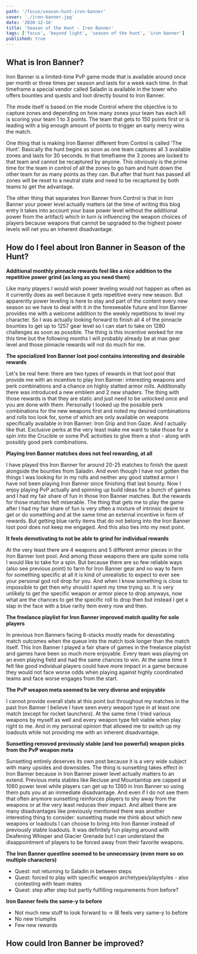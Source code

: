 ```yaml
---
path: '/focus/season-hunt-iron-banner'
cover: './iron-banner.jpg'
date: '2020-12-16'
title: 'Season of the Hunt - Iron Banner'
tags: ['focus', 'beyond light', 'season of the hunt', 'iron banner']
published: true
---
```


## What is Iron Banner?

Iron Banner is a limited-time PvP game mode that is available around once per month or three times per season and lasts for a week each time. In that timeframe a special vendor called Saladin is available in the tower who offers bounties and quests and loot directly bound to Iron Banner.

The mode itself is based on the mode Control where the objective is to capture zones and depending on how many zones your team has each kill is scoring your team 1 to 3 points. The team that gets to 150 points first or is leading with a big enough amount of points to trigger an early mercy wins the match.

One thing that is making Iron Banner different from Control is called 'The Hunt'. Basically the hunt begins as soon as one team captures all 3 available zones and lasts for 30 seconds. In that timeframe the 3 zones are locked to that team and cannot be recaptured by anyone. This obviously is the prime time for the team in control of all the zones to go ham and hunt down the other team for as many points as they can. But after that hunt has passed all zones will be reset to a neutral state and need to be recaptured by both teams to get the advantage.

The other thing that separates Iron Banner from Control is that in Iron Banner your power level actually matters (at the time of writing this blog entry it takes into account your base power level without the additional power from the artifact) which in turn is influencing the weapon choices of players because weapons that cannot be upgraded to the highest power levels will net you an inherent disadvantage.

## How do I feel about Iron Banner in Season of the Hunt?

**Additional monthly pinnacle rewards feel like a nice addition to the repetitive power grind (as long as you need them)**

Like many players I would wish power leveling would not happen as often as it currently does as well because it gets repetitive every new season. But apparently power leveling is here to stay and part of the content every new season so we have to deal with it in the foreseeable future and Iron Banner provides me with a welcome addition to the weekly repetitions to level my character. So I was actually looking forward to finish all 4 of the pinnacle bounties to get up to 1257 gear level so I can start to take on 1280 challenges as soon as possible. The thing is this incentive worked for me this time but the following months I will probably already be at max gear level and those pinnacle rewards will not do much for me.

**The specialized Iron Banner loot pool contains interesting and desirable rewards**

Let's be real here: there are two types of rewards in that loot pool that provide me with an incentive to play Iron Banner: interesting weapons and perk combinations and a chance on highly statted armor rolls. Additionally there was introduced a new emblem and 2 new shaders. The thing with those rewards is that they are static and just need to be unlocked once and you are done with them. Personally I looked up the possible perk combinations for the new weapons first and noted my desired combinations and rolls too look for, some of which are only available on weapons specifically available in Iron Banner: Iron Grip and Iron Gaze. And I actually like that. Exclusive perks at the very least make me want to take those for a spin into the Crucible or some PvE activities to give them a shot - along with possibly good perk combinations.

**Playing Iron Banner matches does not feel rewarding, at all**

I have played this Iron Banner for around 20-25 matches to finish the quest alongside the bounties from Saladin. And even though I have not gotten the things I was looking for in my rolls and neither any good statted armor I have not been playing Iron Banner since finishing that last bounty. Now I enjoy playing PvP actually and spinning up build ideas for a bunch of games and I had my fair share of fun in those Iron Banner matches. But the rewards for those matches felt miserable.
The thing that gets me to play the game after I had my fair share of fun is very often a mixture of intrinsic desire to get or do something and at the same time an external incentive in form of rewards. But getting blue rarity items that do not belong into the Iron Banner loot pool does not keep me engaged. And this also ties into my next point.

**It feels demotivating to not be able to grind for individual rewards**

At the very least there are 4 weapons and 5 different armor pieces in the Iron Banner loot pool. And among those weapons there are quite some rolls I would like to take for a spin. But because there are so few reliable ways (also see previous point) to farm for Iron Banner gear and no way to farm for something specific at all it is kind of unrealistic to expect to ever see your personal god roll drop for you. And when I know something is close to impossible to get then why should I spent my time trying so. It is very unlikely to get the specific weapon or armor piece to drop anyways, now what are the chances to get the specific roll to drop then but instead I get a slap in the face with a blue rarity item every now and then.

**The freelance playlist for Iron Banner improved match quality for solo players**

In previous Iron Banners facing 6-stacks mostly made for devastating match outcomes when the queue into the match took longer than the match itself. This Iron Banner I played a fair share of games in the freelance playlist and games have been so much more enjoyable. Every team was playing on an even playing field and had the same chances to win. At the same time it felt like good individual players could have more impact in a game because they would not face worse odds when playing against highly coordinated teams and face worse engages from the start.

**The PvP weapon meta seemed to be very diverse and enjoyable**

I cannot provide overall stats at this point but throughout my matches in the past Iron Banner I believe I have seen every weapon type in at least one match (except for rocket launchers). At the same time I tried various weapons by myself as well and every weapon type felt viable when play right to me. And in my personal opinion that allowed me to switch up my loadouts while not providing me with an inherent disadvantage.

**Sunsetting removed previously stable (and too powerful) weapon picks from the PvP weapon meta**

Sunsetting entirely deserves its own post because it is a very wide subject with many upsides and downsides. The thing is sunsetting takes effect in Iron Banner because in Iron Banner power level actually matters to an extend. Previous meta stables like Recluse and Mountaintop are capped at 1060 power level while players can get up to 1260 in Iron Banner so using them puts you at an immediate disadvantage. And even if I do not see them that often anymore sunsetting reinforces players to shy away from the weapons or at the very least reduces their impact. And albeit there are many disadvantages like previously mentioned there was another interesting thing to consider: sunsetting made me think about which new weapons or loadouts I can choose to bring into Iron Banner instead of previously stable loadouts. It was definitely fun playing around with Deafening Whisper and Glacier Grenade but I can understand the disappointment of players to be forced away from their favorite weapons.

**The Iron Banner questline seemed to be unnecessary (even more so on multiple characters)**

- Quest: not returning to Saladin in between steps
- Quest: forced to play with specific weapon archetypes/playstyles - also contesting with team mates
- Quest: step after step but partly fulfilling requirements from before?

**Iron Banner feels the same-y to before**

- Not much new stuff to look forward to -> IB feels very same-y to before
- No new triumphs
- Few new rewards

## How could Iron Banner be improved?
